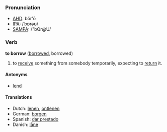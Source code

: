 === Pronunciation ===
*[[w:AHD|AHD]]: bŏr'ō
*[[w:IPA|IPA]]: /ˈbɒrəʊ/
*[[w:SAMPA|SAMPA]]: /"bQr@U/

=== Verb ===
'''to borrow''' ([[borrowed]], borrowed)

# to [[receive]] something from somebody temporarily, expecting to [[return]] it.

==== Antonyms ====
*[[lend]]

==== Translations ====
*Dutch: [[lenen]], [[ontlenen]]
*German: [[borgen]]
*Spanish: [[dar prestado]]
*Danish: [[låne]]